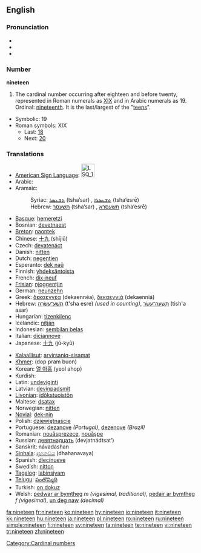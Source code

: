 ==English==

===Pronunciation===
*{{IPA|/naɪnˈtiːn/}}
*{{audio|en-us-nineteen.ogg|Audio (US)}}
*{{rhymes|iːn}}

===Number===
'''nineteen'''

# The cardinal number occurring after eighteen and before twenty, represented in Roman numerals as [[XIX]] and in Arabic numerals as 19.  Ordinal: [[nineteenth]].  It is the last/largest of the "[[teen]]s".
*Symbolic: 19
*Roman symbols: XIX
** Last: [[eighteen|18]]
** Next: [[twenty|20]]

===Translations===
{{rfc-level|Translations at L3+ (AutoFormat would have corrected level of Translations)}}
{{top}}
*[[American Sign Language]]: [[Image:LSQ 19.jpg|35px]]
*Arabic: {{ARchar|[[تسعة عشر]]}} {{unicode|(tísʕaʈ ʕášar)}}
*Aramaic:
*:Syriac: [[ܬܫܥܣܪ]] (tsha‘sar) {{m}}, [[ܬܫܥܣܪܐ]] (tsha‘esrē) {{f}}
*:Hebrew: [[תשעסר]] (tsha‘sar) {{m}}, [[תשעסרא]] (tsha‘esrē) {{f}}
*[[Basque]]: [[hemeretzi]]
*Bosnian: [[devetnaest]]
*[[Breton]]: [[naontek]]
*Chinese: [[十九]] (shíjiǔ)
*Czech: [[devatenáct]]
*Danish: [[nitten]]
*Dutch: [[negentien]] {{f}}
*Esperanto: [[dek naŭ]]
*Finnish: [[yhdeksäntoista]]
*French: [[dix-neuf]] {{m}}
*[[Frisian]]: [[njoggentjin]]
*German: [[neunzehn]] {{f}}
*Greek: [[δεκαεννέα]] (dekaennéa), [[δεκαεννιά]] (dekaenniá)
*Hebrew: [[תשע עשרה|תְּשַׁע־עֶשְׂרֵה]] (t'sha esre) {{f}} ''(used in counting)'', [[תשעה עשר|תִּשְׁעָה־עָשָׂר]] (tish'a asar) {{m}}
*Hungarian: [[tizenkilenc]]
*Icelandic: [[nítján]]
*Indonesian: [[sembilan belas]]
*Italian: [[diciannove]]
*Japanese: [[十九]] (jū-kyū)
{{mid}}
*[[Kalaallisut]]: [[arvirsaniq-sisamat]]
*[[Khmer]]: {{KMchar|[[ដប់ប្រាំបួន]]}} (dop pram buon)
*Korean: [[열 아홉]] (yeol ahop)
*Kurdish: {{KUchar|[[نۆزده‌]]}}
*Latin: [[undeviginti]]
*Latvian: [[deviņpadsmit]]
*[[Livonian]]: [[īdõkstuoistõn]]
*Maltese: [[dsatax]]
*Norwegian: [[nitten]]
*[[Novial]]: [[dek-nin]]
*Polish: [[dziewiętnaście]]
*Portuguese: [[dezanove]] ''(Portugal)'', [[dezenove]] ''(Brazil)''
*Romanian: [[nouăsprezece]], [[nouăşpe]] {{italbrac|informal}}
*Russian: [[девятнадцать]] (devjatnádtsat’)
*Sanskrit: návadashan
*[[Sinhala]]: [[දහනවය]] (dhahanavaya)
*Spanish: [[diecinueve]]
*Swedish: [[nitton]]
*[[Tagalog]]: [[labinsiyam]]
*[[Telugu]]: [[పంతొమ్మిది]]
*Turkish: [[on dokuz]]
*Welsh: [[pedwar ar bymtheg]] ''m (vigesimal, traditional)'', [[pedair ar bymtheg]] ''f (vigesimal)'', [[un deg naw]] ''(decimal)''
{{bottom}}

[[Category:Cardinal numbers]]

[[fa:nineteen]]
[[fr:nineteen]]
[[ko:nineteen]]
[[hy:nineteen]]
[[io:nineteen]]
[[it:nineteen]]
[[kk:nineteen]]
[[hu:nineteen]]
[[ja:nineteen]]
[[pl:nineteen]]
[[ro:nineteen]]
[[ru:nineteen]]
[[simple:nineteen]]
[[fi:nineteen]]
[[sv:nineteen]]
[[ta:nineteen]]
[[te:nineteen]]
[[vi:nineteen]]
[[tr:nineteen]]
[[zh:nineteen]]